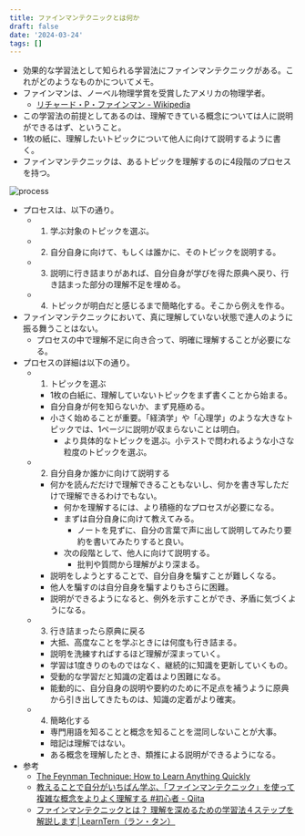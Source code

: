```yaml
---
title: ファインマンテクニックとは何か
draft: false
date: '2024-03-24'
tags: []
---
```


- 効果的な学習法として知られる学習法にファインマンテクニックがある。これがどのようなものかについてメモ。
- ファインマンは、ノーベル物理学賞を受賞したアメリカの物理学者。
  - [リチャード・P・ファインマン - Wikipedia](https://ja.wikipedia.org/wiki/%E3%83%AA%E3%83%81%E3%83%A3%E3%83%BC%E3%83%89%E3%83%BBP%E3%83%BB%E3%83%95%E3%82%A1%E3%82%A4%E3%83%B3%E3%83%9E%E3%83%B3)
- この学習法の前提としてあるのは、理解できている概念については人に説明ができるはず、ということ。
- 1枚の紙に、理解したいトピックについて他人に向けて説明するように書く。
- ファインマンテクニックは、あるトピックを理解するのに4段階のプロセスを持つ。

![process](/images/content/feynman-technique/process.png)

- プロセスは、以下の通り。
  - 1. 学ぶ対象のトピックを選ぶ。
  - 2. 自分自身に向けて、もしくは誰かに、そのトピックを説明する。
  - 3. 説明に行き詰まりがあれば、自分自身が学びを得た原典へ戻り、行き詰まった部分の理解不足を埋める。
  - 4. トピックが明白だと感じるまで簡略化する。そこから例えを作る。
- ファインマンテクニックにおいて、真に理解していない状態で達人のように振る舞うことはない。
  - プロセスの中で理解不足に向き合って、明確に理解することが必要になる。
- プロセスの詳細は以下の通り。
  - 1. トピックを選ぶ
    - 1枚の白紙に、理解していないトピックをまず書くことから始まる。
    - 自分自身が何を知らないか、まず見極める。
    - 小さく始めることが重要。「経済学」や「心理学」のような大きなトピックでは、1ページに説明が収まらないことは明白。
      - より具体的なトピックを選ぶ。小テストで問われるような小さな粒度のトピックを選ぶ。
  - 2. 自分自身か誰かに向けて説明する
    - 何かを読んだだけで理解できることもないし、何かを書き写しただけで理解できるわけでもない。
      - 何かを理解するには、より積極的なプロセスが必要になる。
      - まずは自分自身に向けて教えてみる。
        - ノートを見ずに、自分の言葉で声に出して説明してみたり要約を書いてみたりすると良い。
      - 次の段階として、他人に向けて説明する。
        - 批判や質問から理解がより深まる。
    - 説明をしようとすることで、自分自身を騙すことが難しくなる。
    - 他人を騙すのは自分自身を騙すよりもさらに困難。
    - 説明ができるようになると、例外を示すことができ、矛盾に気づくようになる。
  - 3. 行き詰まったら原典に戻る
    - 大抵、高度なことを学ぶときには何度も行き詰まる。
    - 説明を洗練すればするほど理解が深まっていく。
    - 学習は1度きりのものではなく、継続的に知識を更新していくもの。
    - 受動的な学習だと知識の定着はより困難になる。
    - 能動的に、自分自身の説明や要約のために不足点を補うように原典から引き出してきたものは、知識の定着がより確実。
  - 4. 簡略化する
    - 専門用語を知ることと概念を知ることを混同しないことが大事。
    - 暗記は理解ではない。
    - ある概念を理解したとき、類推による説明ができるようになる。
- 参考
  - [The Feynman Technique: How to Learn Anything Quickly](https://todoist.com/ja/inspiration/feynman-technique)
  - [教えることで自分がいちばん学ぶ、「ファインマンテクニック」を使って複雑な概念をよりよく理解する #初心者 - Qiita](https://qiita.com/e99h2121/items/833b34ed6c34020af8f9)
  - [ファインマンテクニックとは？ 理解を深めるための学習法４ステップを解説します│LearnTern（ラン・タン）](https://learn-tern.com/feynman-technique/)

